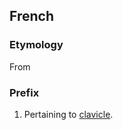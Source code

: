 ==French==

===Etymology===
From {{etyl|grc|fr}}

===Prefix===
{{fr-prefix}}

# Pertaining to [[clavicle]].